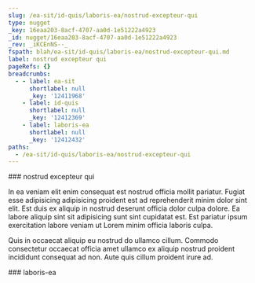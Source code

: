 ```yaml
---
slug: /ea-sit/id-quis/laboris-ea/nostrud-excepteur-qui
type: nugget
_key: 16eaa203-8acf-4707-aa0d-1e51222a4923
_id: nugget/16eaa203-8acf-4707-aa0d-1e51222a4923
_rev: _iKCEnNS--_
fspath: blah/ea-sit/id-quis/laboris-ea/nostrud-excepteur-qui.md
label: nostrud excepteur qui
pageRefs: {}
breadcrumbs:
  - - label: ea-sit
      shortlabel: null
      _key: '12411968'
    - label: id-quis
      shortlabel: null
      _key: '12412369'
    - label: laboris-ea
      shortlabel: null
      _key: '12412432'
paths:
  - /ea-sit/id-quis/laboris-ea/nostrud-excepteur-qui
---
```


<NuggetArea>
<Nugget slug="/ea-sit/id-quis/laboris-ea/nostrud-excepteur-qui" type="nugget" _key="16eaa203-8acf-4707-aa0d-1e51222a4923" _id="nugget/16eaa203-8acf-4707-aa0d-1e51222a4923" _rev="_iKCEnNS--_" fspath="blah/ea-sit/id-quis/laboris-ea/nostrud-excepteur-qui.md" label="nostrud excepteur qui" paths="/ea-sit/id-quis/laboris-ea/nostrud-excepteur-qui">
<NuggetBody>
### nostrud excepteur qui

In ea veniam elit enim consequat est nostrud officia mollit pariatur. Fugiat esse adipisicing adipisicing proident est ad reprehenderit minim dolor sint elit. Est duis ex aliquip in nostrud deserunt officia dolor culpa dolore. Ea labore aliquip sint sit adipisicing sunt sint cupidatat est. Est pariatur ipsum exercitation labore veniam ut Lorem minim officia laboris culpa.

Quis in occaecat aliquip eu nostrud do ullamco cillum. Commodo consectetur occaecat officia amet ullamco ex aliquip nostrud proident incididunt consequat ad non. Aute quis cillum proident irure ad.

</NuggetBody>
<Breadcrumbs>
<Crumbs>
<Crumb _key="12411968" label="ea-sit" /><Crumb _key="12412369" label="id-quis" /><Crumb _key="12412432" label="laboris-ea" />
</Crumbs>
</Breadcrumbs>
</Nugget>

<NuggetsInbound>
</NuggetsInbound>
<NuggetsOutbound>
</NuggetsOutbound>
</NuggetArea>
<PassagesInbound>
<Passage direction="inbound" type="passage" _key="12412432" _id="passage/12412432" _rev="_iKCEnNO--_" label="laboris-ea" passage="laboris-ea" fspath="blah/ea-sit/id-quis/laboris-ea" paths="/ea-sit/id-quis/laboris-ea" slug="/ea-sit/id-quis/laboris-ea">
<NuggetBody>
### laboris-ea

</NuggetBody>
<Breadcrumbs>
<Crumbs>
<Crumb _key="12411968" label="ea-sit" /><Crumb _key="12412369" label="id-quis" />
</Crumbs>
</Breadcrumbs>
</Passage>

</PassagesInbound>
<PassagesOutbound>
</PassagesOutbound>